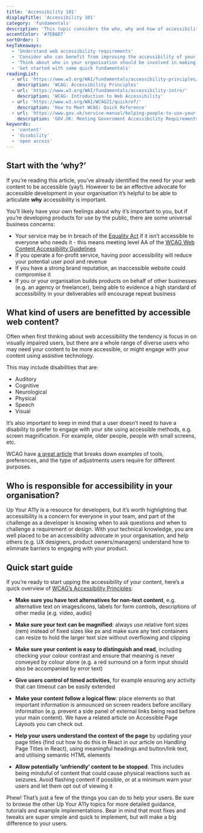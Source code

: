 ```yaml
---
title: 'Accessibility 101'
displayTitle: 'Accessibility 101'
category: 'fundamentals'
description: 'This topic considers the who, why and how of accessibility and offers a Quick Start guide for how to develop accessible content.'
accentColor: '#7EB6D7'
sortOrder: 1
keyTakeaways:
  - 'Understand web accessibility requirements'
  - 'Consider who can benefit from improving the accessibility of your content'
  - 'Think about who in your organisation should be involved in making your content accessible'
  - 'Get started with some quick fundamentals'
readingList:
  - url: 'https://www.w3.org/WAI/fundamentals/accessibility-principles/'
    description: 'WCAG: Accessibility Principles'
  - url: 'https://www.w3.org/WAI/fundamentals/accessibility-intro/'
    description: 'WCAG: Introduction to Web Accessibility'
  - url: 'https://www.w3.org/WAI/WCAG21/quickref/'
    description: 'How to Meet WCAG: Quick Reference'
  - url: 'https://www.gov.uk/service-manual/helping-people-to-use-your-service/making-your-service-accessible-an-introduction'
    description: 'GOV.UK: Meeting Government Accessibility Requirements'
keywords:
  - 'content'
  - 'disability'
  - 'open access'
---
```


## Start with the ‘why?’

If you’re reading this article, you’ve already identified the need for your web content to be accessible (yay!). However to be an effective advocate for accessible development in your organisation it’s helpful to be able to articulate **why** accessibility is important.

You’ll likely have your own feelings about why it’s important to you, but if you’re developing products for use by the public, there are some universal business concerns:

- Your service may be in breach of the [Equality Act](https://www.gov.uk/service-manual/helping-people-to-use-your-service/making-your-service-accessible-an-introduction) if it isn’t accessible to everyone who needs it - this means meeting level AA of the [WCAG Web Content Accessibility Guidelines](https://www.gov.uk/service-manual/helping-people-to-use-your-service/understanding-wcag-20)
- If you operate a for-profit service, having poor accessibility will reduce your potential user pool and revenue
- If you have a strong brand reputation, an inaccessible website could compromise it
- If you or your organisation builds products on behalf of other businesses (e.g. an agency or freelancer), being able to evidence a high standard of accessibility in your deliverables will encourage repeat business

## What kind of users are benefitted by accessible web content?

Often when first thinking about web accessibility the tendency is focus in on visually impaired users, but there are a whole range of diverse users who may need your content to be more accessible, or might engage with your content using assistive technology.

This may include disabilities that are:

- Auditory
- Cognitive
- Neurological
- Physical
- Speech
- Visual

It’s also important to keep in mind that a user doesn’t need to have a disability to prefer to engage with your site using accessible methods, e.g. screen magnification. For example, older people, people with small screens, etc.

WCAG have [a great article](https://www.w3.org/WAI/people-use-web/tools-techniques/) that breaks down examples of tools, preferences, and the type of adjustments users require for different purposes.

## Who is responsible for accessibility in your organisation?

Up Your A11y is a resource for developers, but it’s worth highlighting that accessibility is a concern for everyone in your team, and part of the challenge as a developer is knowing when to ask questions and when to challenge a requirement or design. With your technical knowledge, you are well placed to be an accessibility advocate in your organisation, and help others (e.g. UX designers, product owners/managers) understand how to eliminate barriers to engaging with your product.

## Quick start guide

If you’re ready to start upping the accessibility of your content, here’s a quick overview of [WCAG’s Accessibility Principles](https://www.w3.org/WAI/fundamentals/accessibility-principles/):

- **Make sure you have text alternatives for non-text content**, e.g. alternative text on images/icons, labels for form controls, descriptions of other media (e.g. video, audio)

- **Make sure your text can be magnified**: always use relative font sizes (rem) instead of fixed sizes like px and make sure any text containers can resize to hold the larger text size without overflowing and clipping

- **Make sure your content is easy to distinguish and read**, including checking your colour contrast and ensure that meaning is never conveyed by colour alone (e.g. a red surround on a form input should also be accompanied by error text)

- **Give users control of timed activities**, for example ensuring any activity that can timeout can be easily extended

- **Make your content follow a logical flow**: place elements so that important information is announced on screen readers before ancillary information (e.g. prevent a side panel of external links being read before your main content). We have a related article on <Link to="/page-layout">Accessible Page Layouts</Link> you can check out.

- **Help your users understand the context of the page** by updating your page titles (find out how to do this in React in our article on <Link to="/page-titles">Handling Page Titles in React</Link>), using meaningful headings and button/link text, and utilising semantic HTML elements

- **Allow potentially ‘unfriendly’ content to be stopped**. This includes being minduful of content that could cause physical reactions such as seizures. Avoid flashing content if possible, or at a minimum warn your users and let them opt out of viewing it

Phew! That’s just a few of the things you can do to help your users. Be sure to browse the other Up Your A11y topics for more detailed guidance, tutorials and example implementations. Bear in mind that most fixes and tweaks are super simple and quick to implement, but will make a big difference to your users.
